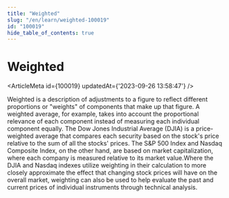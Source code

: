 ```yaml
---
title: "Weighted"
slug: "/en/learn/weighted-100019"
id: "100019"
hide_table_of_contents: true
---
```



# Weighted

<ArticleMeta id={100019} updatedAt={'2023-09-26 13:58:47'} />
<div className='border-solid border-b border-t-0 my-4 border-[var(--ifm-color-gray-300)]' />

Weighted is a description of adjustments to a figure to reflect different proportions or "weights" of components that make up that figure. A weighted average, for example, takes into account the proportional relevance of each component instead of measuring each individual component equally. The Dow Jones Industrial Average (DJIA) is a price-weighted average that compares each security based on the stock's price relative to the sum of all the stocks' prices. The S&P 500 Index and Nasdaq Composite Index, on the other hand, are based on market capitalization, where each company is measured relative to its market value.Where the DJIA and Nasdaq indexes utilize weighting in their calculation to more closely approximate the effect that changing stock prices will have on the overall market, weighting can also be used to help evaluate the past and current prices of individual instruments through technical analysis.
